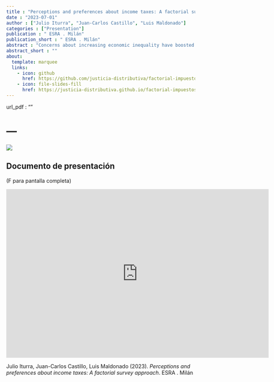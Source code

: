 ```yaml
---
title : "Perceptions and preferences about income taxes: A factorial survey approach"
date : "2023-07-01"
author : ["Julio Iturra", "Juan-Carlos Castillo", "Luis Maldonado"]
categories : ["Presentation"]
publication : " ESRA . Milán"
publication_short : " ESRA . Milán"
abstract : "Concerns about increasing economic inequality have boosted the research on public perceptions and preferences related to salaries, social welfare, meritocracy, subjective status, and taxes. Traditional survey questions addressing this last topic generally rely on single-item Likert scales that ask to what extent respondents agree with the amount of taxes that are/should be paid by, for example, themselves, the poor, or the rich. Nevertheless, what respondents take into account when making judgments about just taxes remains largely unclear. The present study aims to shed light on how perceptions and preferences about taxes are related to specific characteristics of the presented (stimulus) case. Based on a two-wave factorial survey design in Chile in 2019 (N=1,470) we evaluated the role of characteristics such as gender, age, childcare, education, income, and family background on the perception and evaluation of a just income tax. The models were estimated in a multilevel framework, in which vignettes are nested within respondents in order to assess the influence of the vignette’s attributes on perceived and preferred income tax. Preliminary results show that respondents tend to be well-informed and accurate about Chile's income tax levels. The vignette's household income is the most relevant attribute in explaining the perceived and preferred income tax, showing a robust positive effect. On the other hand, neither the respondent's educational level nor household income influences perceived and preferred income tax. The study was pre-registered in the Open Science Framework: https://osf.io/vpz86"
abstract_short : ""
about:
  template: marquee
  links:
    - icon: github
      href: https://github.com/justicia-distributiva/factorial-impuestos
    - icon: file-slides-fill
      href: https://justicia-distributiva.github.io/factorial-impuestos/presentations/ESRA-milan-2023/presentation-esra-2023.html#1
---
```

url_pdf : "" 

# ---

![](https://justicia-distributiva.github.io/brechas-genero/presentations/ESRA2023/images/ESRA.png)

## Documento de presentación

(F para pantalla completa)

<iframe width="700"  height="450" src="https://justicia-distributiva.github.io/factorial-impuestos/presentations/ESRA-milan-2023/presentation-esra-2023.html#1" title="Xaringan presentation" frameborder="0" allow="accelerometer; autoplay; clipboard-write; encrypted-media; gyroscope; picture-in-picture" allowfullscreen></iframe>


::: {.callout-note title="How to cite this work"}

Julio Iturra, Juan-Carlos Castillo, Luis Maldonado (2023). *Perceptions and preferences about income taxes: A factorial survey approach*.  ESRA . Milán

:::

